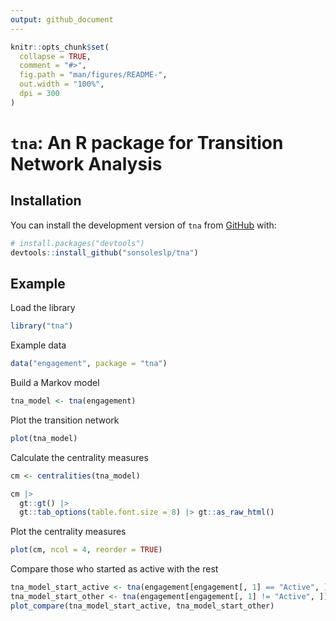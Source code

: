 ```yaml
---
output: github_document
---
```


<!-- README.md is generated from README.Rmd. Please edit that file -->

```r
knitr::opts_chunk$set(
  collapse = TRUE,
  comment = "#>",
  fig.path = "man/figures/README-",
  out.width = "100%",
  dpi = 300
)
```

# `tna`: An R package for Transition Network Analysis

<!-- badges: start -->
<!-- badges: end -->


## Installation

You can install the development version of `tna` from [GitHub](https://github.com/) with:

```r
# install.packages("devtools")
devtools::install_github("sonsoleslp/tna")
```

## Example

Load the library
```r
library("tna")
```

Example data
```r
data("engagement", package = "tna")
```

Build a Markov model
```r
tna_model <- tna(engagement)
```

Plot the transition network
```r
plot(tna_model)
```

Calculate the centrality measures
```r
cm <- centralities(tna_model)
```

```r
cm |> 
  gt::gt() |> 
  gt::tab_options(table.font.size = 8) |> gt::as_raw_html()
```

Plot the centrality measures
```r
plot(cm, ncol = 4, reorder = TRUE) 
```

Compare those who started as active with the rest
```r
tna_model_start_active <- tna(engagement[engagement[, 1] == "Active", ])
tna_model_start_other <- tna(engagement[engagement[, 1] != "Active", ])
plot_compare(tna_model_start_active, tna_model_start_other)
```

